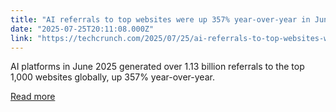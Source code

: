 ```yaml
---
title: "AI referrals to top websites were up 357% year-over-year in June, reaching 1.13B"
date: "2025-07-25T20:11:08.000Z"
link: "https://techcrunch.com/2025/07/25/ai-referrals-to-top-websites-were-up-357-year-over-year-in-june-reaching-1-13b/"
---
```


AI platforms in June 2025 generated over 1.13 billion referrals to the top 1,000 websites globally, up 357% year-over-year.

[Read more](https://techcrunch.com/2025/07/25/ai-referrals-to-top-websites-were-up-357-year-over-year-in-june-reaching-1-13b/)
